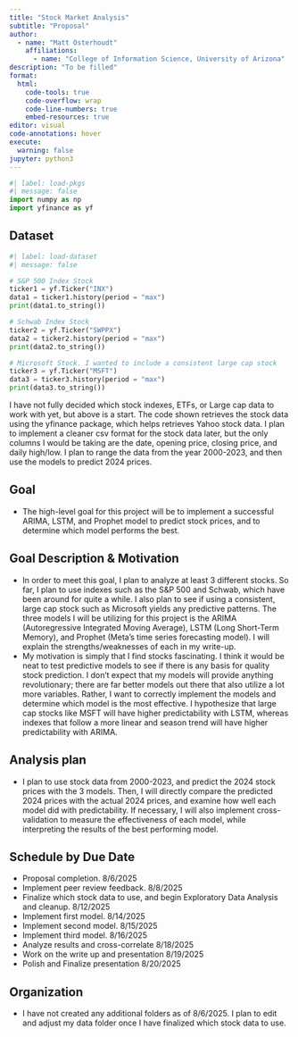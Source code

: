 ```yaml
---
title: "Stock Market Analysis"
subtitle: "Proposal"
author: 
  - name: "Matt Osterhoudt"
    affiliations:
      - name: "College of Information Science, University of Arizona"
description: "To be filled"
format:
  html:
    code-tools: true
    code-overflow: wrap
    code-line-numbers: true
    embed-resources: true
editor: visual
code-annotations: hover
execute:
  warning: false
jupyter: python3
---
```


```python
#| label: load-pkgs
#| message: false
import numpy as np
import yfinance as yf
```

## Dataset

```python
#| label: load-dataset
#| message: false

# S&P 500 Index Stock
ticker1 = yf.Ticker("INX")
data1 = ticker1.history(period = "max")
print(data1.to_string())

# Schwab Index Stock
ticker2 = yf.Ticker("SWPPX")
data2 = ticker2.history(period = "max")
print(data2.to_string())

# Microsoft Stock. I wanted to include a consistent large cap stock
ticker3 = yf.Ticker("MSFT")
data3 = ticker3.history(period = "max")
print(data3.to_string())
```

I have not fully decided which stock indexes, ETFs, or Large cap data to work with yet, but above is a start. The code shown retrieves the stock data using the yfinance package, which helps retrieves Yahoo stock data. I plan to implement a cleaner csv format for the stock data later, but the only columns I would be taking are the date, opening price, closing price, and daily high/low. I plan to range the data from the year 2000-2023, and then use the models to predict 2024 prices. 

## Goal

-   The high-level goal for this project will be to implement a successful ARIMA, LSTM, and Prophet model to predict stock prices, and to determine which model performs the best.

## Goal Description & Motivation

-   In order to meet this goal, I plan to analyze at least 3 different stocks. So far, I plan to use indexes such as the S&P 500 and Schwab, which have been around for quite a while. I also plan to see if using a consistent, large cap stock such as Microsoft yields any predictive patterns. The three models I will be utilizing for this project is the ARIMA (Autoregressive Integrated Moving Average), LSTM (Long Short-Term Memory), and Prophet (Meta's time series forecasting model). I will explain the strengths/weaknesses of each in my write-up.
-   My motivation is simply that I find stocks fascinating. I think it would be neat to test predictive models to see if there is any basis for quality stock prediction. I don't expect that my models will provide anything revolutionary; there are far better models out there that also utilize a lot more variables. Rather, I want to correctly implement the models and determine which model is the most effective. I hypothesize that large cap stocks like MSFT will have higher predictability with LSTM, whereas indexes that follow a more linear and season trend will have higher predictability with ARIMA.

## Analysis plan

-   I plan to use stock data from 2000-2023, and predict the 2024 stock prices with the 3 models. Then, I will directly compare the predicted 2024 prices with the actual 2024 prices, and examine how well each model did with predictability. If necessary, I will also implement cross-validation to measure the effectiveness of each model, while interpreting the results of the best performing model.

## Schedule by Due Date
-   Proposal completion. 8/6/2025
-   Implement peer review feedback. 8/8/2025
-   Finalize which stock data to use, and begin Exploratory Data Analysis and cleanup. 8/12/2025
-   Implement first model. 8/14/2025
-   Implement second model. 8/15/2025
-   Implement third model. 8/16/2025
-   Analyze results and cross-correlate 8/18/2025
-   Work on the write up and presentation 8/19/2025
-   Polish and Finalize presentation 8/20/2025

## Organization

-   I have not created any additional folders as of 8/6/2025. I plan to edit and adjust my data folder once I have finalized which stock data to use.